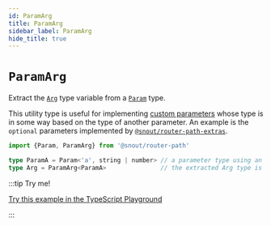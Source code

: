 ```yaml
---
id: ParamArg
title: ParamArg
sidebar_label: ParamArg
hide_title: true
---
```


# `ParamArg`

Extract the [`Arg`] type variable from a [`Param`] type.

This utility type is useful for implementing [custom parameters] whose type is
in some way based on the type of another parameter. An example is the `optional`
parameters implemented by [`@snout/router-path-extras`].

```ts no-transpile
import {Param, ParamArg} from '@snout/router-path'

type ParamA = Param<'a', string | number> // a parameter type using an Arg union type
type Arg = ParamArg<ParamA>               // the extracted Arg type is string | number
```

:::tip Try me!

[Try this example in the TypeScript Playground](https://www.typescriptlang.org/play?#code/JYWwDg9gTgLgBAbwAoEMopAGjq9ICCUA5gL5wBmUEIcA5AAIDOAdhAK4wD0VHAplAFowKGAAtaAKAkwAnmF440GfHAC8ivAB5aKWtkYwowZkTgAfOMzYgARvwB8cTpzgo4wvLxj84s+XDZGY1MUZjhCUzZmYAgwv15pOQUItQ1lYk1cZUc4XLz8-OdfUQVeAA9DFABjbwATcOJfJLhgRjgDIxNzS2s7KCA)

:::

<!-- References -->

[`arg`]: Param.mdx#type-variable-arg
[`param`]: Param.mdx
[custom parameters]: ../../guides/custom-parameters.mdx

[`@snout/router-path-extras`]: https://snout.dev/router-path-extras
